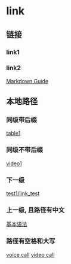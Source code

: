 # link

## 链接 

### link1

### link2

[Markdown Guide](https://www.markdownguide.org)

## 本地路径

### 同级带后缀
[table1](./table1.mdx)

### 同级不带后缀
[video1](./video1)

### 下一级
[test1/link_test](./test1/link_test.mdx)

### 上一级, 且路径有中文
[基本语法](../基本语法1.mdx)

### 路径有空格和大写
[voice call](../voice_and_video_call/voice_call.mdx)
[video call](../voice_and_video_call/video_call.mdx)